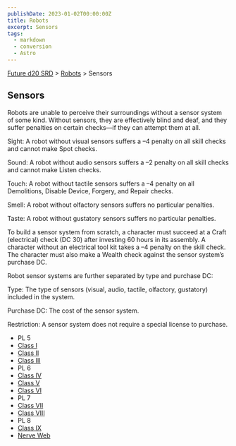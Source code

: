 ```yaml
---
publishDate: 2023-01-02T00:00:00Z
title: Robots
excerpt: Sensors
tags:
  - markdown
  - conversion
  - Astro
---
```






[Future d20 SRD](/#futureD20) > [Robots](future-d20-srd-robots-index) > Sensors




## Sensors


Robots are unable to perceive their surroundings without a sensor system of some kind. Without sensors, they are effectively blind and deaf, and they suffer penalties on certain checks—if they can attempt them at all.


Sight: A robot without visual sensors suffers a –4 penalty on all skill checks and cannot make Spot checks.


Sound: A robot without audio sensors suffers a –2 penalty on all skill checks and cannot make Listen checks.


Touch: A robot without tactile sensors suffers a –4 penalty on all Demolitions, Disable Device, Forgery, and Repair checks.


Smell: A robot without olfactory sensors suffers no particular penalties.


Taste: A robot without gustatory sensors suffers no particular penalties.


To build a sensor system from scratch, a character must succeed at a Craft (electrical) check (DC 30) after investing 60 hours in its assembly. A character without an electrical tool kit takes a –4 penalty on the skill check. The character must also make a Wealth check against the sensor system’s purchase DC.


Robot sensor systems are further separated by type and purchase DC:


Type: The type of sensors (visual, audio, tactile, olfactory, gustatory) included in the system.


Purchase DC: The cost of the sensor system.


Restriction: A sensor system does not require a special license to purchase.


- PL 5
- [Class I](future-d20-srd-robots-sensors-class-i)
- [Class II](future-d20-srd-robots-sensors-class-ii)
- [Class III](future-d20-srd-robots-sensors-class-iii)
- PL 6
- [Class IV](future-d20-srd-robots-sensors-class-iv)
- [Class V](future-d20-srd-robots-sensors-class-v)
- [Class VI](future-d20-srd-robots-sensors-class-vi)
- PL 7
- [Class VII](future-d20-srd-robots-sensors-class-vii)
- [Class VIII](future-d20-srd-robots-sensors-class-viii)
- PL 8
- [Class IX](future-d20-srd-robots-sensors-class-ix)
- [Nerve Web](future-d20-srd-robots-sensors-nerve-web)



